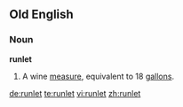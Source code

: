 ==Old English==

===Noun===
'''runlet'''

# A wine [[measure]], equivalent to 18 [[gallon]]s.

[[de:runlet]]
[[te:runlet]]
[[vi:runlet]]
[[zh:runlet]]